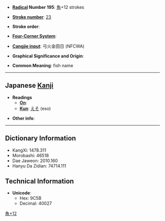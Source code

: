 * '''[[Wiktionary:Chinese radical index| Radical]] Number 195''': [[Wiktionary:Chinese radical index 魚|魚]]+12 strokes

* '''[[Wiktionary:Chinese total strokes index|Stroke number]]''': [[Wiktionary:Chinese total strokes index 23|23]]

* '''Stroke order''': 

* '''[[Wiktionary:Chinese four corner index|Four-Corner System]]''': 

* '''[[Wiktionary:Chinese Cangjie index|Cangjie input]]''': 弓火金田日 (NFCWA)

* '''Graphical Significance and Origin''': 

* '''Common Meaning''': fish name

----

== Japanese [[Kanji]] ==

* '''Readings'''
** '''[[On]]''': 
** '''[[Kun]]''': [[えそ]] (eso)

* '''Other info''':  

----

== Dictionary Information ==

* KangXi: 1478.311
* Morobashi: 46518
* Dae Jaweon: 2010.160
* Hanyu Da Zidian: 74714.111

== Technical Information ==

* '''Unicode''':
** Hex: 9C5B
** Decimal: 40027

[[Category:Japanese-only CJKV Characters|魚+12]]